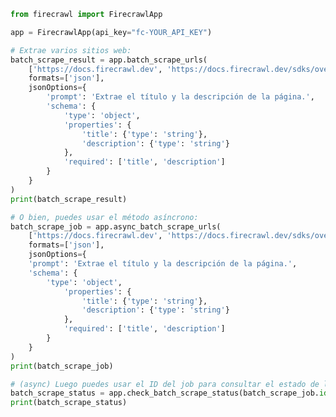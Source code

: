 ```python Python
from firecrawl import FirecrawlApp

app = FirecrawlApp(api_key="fc-YOUR_API_KEY")

# Extrae varios sitios web:
batch_scrape_result = app.batch_scrape_urls(
    ['https://docs.firecrawl.dev', 'https://docs.firecrawl.dev/sdks/overview'], 
    formats=['json'],
    jsonOptions={
        'prompt': 'Extrae el título y la descripción de la página.',
        'schema': {
            'type': 'object',
            'properties': {
                'title': {'type': 'string'},
                'description': {'type': 'string'}
            },
            'required': ['title', 'description']
        }
    }
)
print(batch_scrape_result)

# O bien, puedes usar el método asíncrono:
batch_scrape_job = app.async_batch_scrape_urls(
    ['https://docs.firecrawl.dev', 'https://docs.firecrawl.dev/sdks/overview'], 
    formats=['json'],
    jsonOptions={
    'prompt': 'Extrae el título y la descripción de la página.',
    'schema': {
        'type': 'object',
            'properties': {
                'title': {'type': 'string'},
                'description': {'type': 'string'}
            },
            'required': ['title', 'description']
        }
    }
)
print(batch_scrape_job)

# (async) Luego puedes usar el ID del job para consultar el estado de la extracción por lotes:
batch_scrape_status = app.check_batch_scrape_status(batch_scrape_job.id)
print(batch_scrape_status)
```
